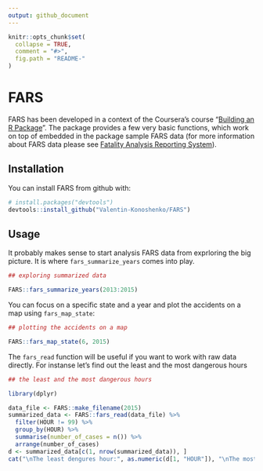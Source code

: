 ```yaml
---
output: github_document
---
```


<!-- README.md is generated from README.Rmd. Please edit that file -->

```r
knitr::opts_chunk$set(
  collapse = TRUE,
  comment = "#>",
  fig.path = "README-"
)
```

# FARS

FARS has been developed in a context of the Coursera's course "[Building an R Package](https://www.coursera.org/learn/r-packages/home/welcome)". 
The package provides a few very basic functions, which work on top of embedded in the package sample FARS data (for more information about FARS data please see [Fatality Analysis Reporting System](https://www.nhtsa.gov/research-data/fatality-analysis-reporting-system-fars)).

## Installation

You can install FARS from github with:

```r
# install.packages("devtools")
devtools::install_github("Valentin-Konoshenko/FARS")
```

## Usage

It probably makes sense to start analysis FARS data from exprloring the big picture. It is where 
`fars_summarize_years` comes into play.
```r
## exploring summarized data

FARS::fars_summarize_years(2013:2015)
```
You can focus on a specific state and a year and plot the accidents on a map using `fars_map_state`:
```r
## plotting the accidents on a map

FARS::fars_map_state(6, 2015)
```
The `fars_read` function will be useful if you want to work with raw data directly. For instanse let's find out the least and the most dangerous hours  
```r
## the least and the most dangerous hours

library(dplyr)

data_file <- FARS::make_filename(2015)
summarized_data <- FARS::fars_read(data_file) %>%
  filter(HOUR != 99) %>%
  group_by(HOUR) %>% 
  summarise(number_of_cases = n()) %>%
  arrange(number_of_cases)
d <- summarized_data[c(1, nrow(summarized_data)), ]
cat("\nThe least dengures hour:", as.numeric(d[1, "HOUR"]), "\nThe most dengures hour: ", as.numeric(d[2, "HOUR"]))

```
